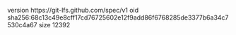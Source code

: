 version https://git-lfs.github.com/spec/v1
oid sha256:68c13c49e8cff17cd76725602e12f9add86f6768285de3377b6a34c7530c4a67
size 12392
